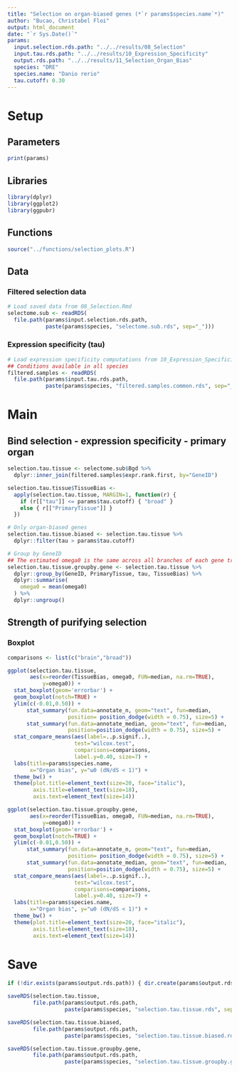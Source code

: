 ```yaml
---
title: "Selection on organ-biased genes (*`r params$species.name`*)"
author: "Bucao, Christabel Floi"
output: html_document
date: "`r Sys.Date()`"
params:
  input.selection.rds.path: "../../results/08_Selection"
  input.tau.rds.path: "../../results/10_Expression_Specificity"
  output.rds.path: "../../results/11_Selection_Organ_Bias"
  species: "DRE"
  species.name: "Danio rerio"
  tau.cutoff: 0.30
---
```


# Setup {.tabset}

## Parameters
```r
print(params)
```

## Libraries
```r
library(dplyr)
library(ggplot2)
library(ggpubr)
```

## Functions
```r
source("../functions/selection_plots.R")
```

## Data

### Filtered selection data
```r
# Load saved data from 08_Selection.Rmd
selectome.sub <- readRDS(
  file.path(params$input.selection.rds.path,
            paste(params$species, "selectome.sub.rds", sep="_")))
```

### Expression specificity (tau)
```r
# Load expression specificity computations from 10_Expression_Specificity.Rmd
## Conditions available in all species
filtered.samples <- readRDS(
  file.path(params$input.tau.rds.path,
            paste(params$species, "filtered.samples.common.rds", sep="_")))  
```

# Main {.tabset}

## Bind selection - expression specificity - primary organ
```r
selection.tau.tissue <- selectome.sub$Bgd %>%
  dplyr::inner_join(filtered.samples$expr.rank.first, by="GeneID")

selection.tau.tissue$TissueBias <-
  apply(selection.tau.tissue, MARGIN=1, function(r) {
    if (r[["tau"]] <= params$tau.cutoff) { "broad" }
    else { r[["PrimaryTissue"]] }
  })

# Only organ-biased genes
selection.tau.tissue.biased <- selection.tau.tissue %>%
  dplyr::filter(tau > params$tau.cutoff)

# Group by GeneID
## The estimated omega0 is the same across all branches of each gene tree
selection.tau.tissue.groupby.gene <- selection.tau.tissue %>%
  dplyr::group_by(GeneID, PrimaryTissue, tau, TissueBias) %>%
  dplyr::summarise(
    omega0 = mean(omega0)
  ) %>%
  dplyr::ungroup()
```

## Strength of purifying selection

### Boxplot
```r
comparisons <- list(c("brain","broad"))

ggplot(selection.tau.tissue, 
       aes(x=reorder(TissueBias, omega0, FUN=median, na.rm=TRUE), 
           y=omega0)) +
  stat_boxplot(geom='errorbar') +
  geom_boxplot(notch=TRUE) +
  ylim(c(-0.01,0.50)) +
      stat_summary(fun.data=annotate_n, geom="text", fun=median, 
                   position= position_dodge(width = 0.75), size=5) +      
      stat_summary(fun.data=annotate_median, geom="text", fun=median, 
                   position=position_dodge(width = 0.75), size=5) +
  stat_compare_means(aes(label=..p.signif..),
                     test="wilcox.test",
                     comparisons=comparisons,
                     label.y=0.40, size=7) +
  labs(title=params$species.name,
       x="Organ bias", y="ω0 (dN/dS < 1)") +
  theme_bw() +
  theme(plot.title=element_text(size=20, face="italic"),
        axis.title=element_text(size=18),
        axis.text=element_text(size=14))

ggplot(selection.tau.tissue.groupby.gene, 
       aes(x=reorder(TissueBias, omega0, FUN=median, na.rm=TRUE), 
           y=omega0)) +
  stat_boxplot(geom='errorbar') +
  geom_boxplot(notch=TRUE) +
  ylim(c(-0.01,0.50)) +
      stat_summary(fun.data=annotate_n, geom="text", fun=median, 
                   position= position_dodge(width = 0.75), size=5) +      
      stat_summary(fun.data=annotate_median, geom="text", fun=median, 
                   position=position_dodge(width = 0.75), size=5) +
  stat_compare_means(aes(label=..p.signif..),
                     test="wilcox.test",
                     comparisons=comparisons,
                     label.y=0.40, size=7) +
  labs(title=params$species.name,
       x="Organ bias", y="ω0 (dN/dS < 1)") +
  theme_bw() +
  theme(plot.title=element_text(size=20, face="italic"),
        axis.title=element_text(size=18),
        axis.text=element_text(size=14))
```


# Save
```r
if (!dir.exists(params$output.rds.path)) { dir.create(params$output.rds.path, showWarnings=FALSE) }

saveRDS(selection.tau.tissue,
        file.path(params$output.rds.path, 
                  paste(params$species, "selection.tau.tissue.rds", sep="_")))

saveRDS(selection.tau.tissue.biased,
        file.path(params$output.rds.path, 
                  paste(params$species, "selection.tau.tissue.biased.rds", sep="_")))

saveRDS(selection.tau.tissue.groupby.gene,
        file.path(params$output.rds.path, 
                  paste(params$species, "selection.tau.tissue.groupby.gene.rds", sep="_")))
```

